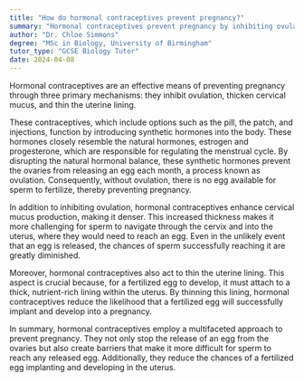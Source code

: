 ```yaml
---
title: "How do hormonal contraceptives prevent pregnancy?"
summary: "Hormonal contraceptives prevent pregnancy by inhibiting ovulation, thickening cervical mucus, and thinning the uterine lining, effectively reducing the chances of fertilization and implantation."
author: "Dr. Chloe Simmons"
degree: "MSc in Biology, University of Birmingham"
tutor_type: "GCSE Biology Tutor"
date: 2024-04-08
---
```


Hormonal contraceptives are an effective means of preventing pregnancy through three primary mechanisms: they inhibit ovulation, thicken cervical mucus, and thin the uterine lining.

These contraceptives, which include options such as the pill, the patch, and injections, function by introducing synthetic hormones into the body. These hormones closely resemble the natural hormones, estrogen and progesterone, which are responsible for regulating the menstrual cycle. By disrupting the natural hormonal balance, these synthetic hormones prevent the ovaries from releasing an egg each month, a process known as ovulation. Consequently, without ovulation, there is no egg available for sperm to fertilize, thereby preventing pregnancy.

In addition to inhibiting ovulation, hormonal contraceptives enhance cervical mucus production, making it denser. This increased thickness makes it more challenging for sperm to navigate through the cervix and into the uterus, where they would need to reach an egg. Even in the unlikely event that an egg is released, the chances of sperm successfully reaching it are greatly diminished.

Moreover, hormonal contraceptives also act to thin the uterine lining. This aspect is crucial because, for a fertilized egg to develop, it must attach to a thick, nutrient-rich lining within the uterus. By thinning this lining, hormonal contraceptives reduce the likelihood that a fertilized egg will successfully implant and develop into a pregnancy.

In summary, hormonal contraceptives employ a multifaceted approach to prevent pregnancy. They not only stop the release of an egg from the ovaries but also create barriers that make it more difficult for sperm to reach any released egg. Additionally, they reduce the chances of a fertilized egg implanting and developing in the uterus.
    